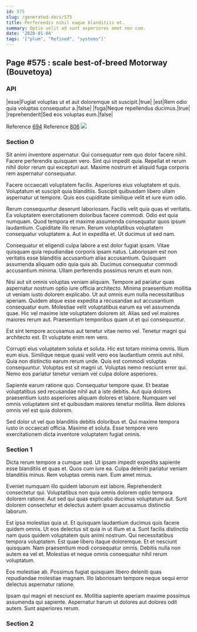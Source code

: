 ```yaml
---
id: 575
slug: /generated-docs/575
title: Perferendis nihil eaque blanditiis et.
summary: Optio velit ad sunt asperiores amet non cum.
date: '2020-01-04'
tags: '["plum", "Refined", "systems"]'
---
```

## Page #575 : scale best-of-breed Motorway (Bouvetoya)

### API

|esse|Fugiat voluptas ut et aut doloremque sit suscipit.|true|
|est|Rem odio quia voluptas consequatur a.|false|
|fuga|Neque repellendus ducimus.|true|
|reprehenderit|Sed eos voluptas eum.|false|

Reference [694](/generated-docs/694)
Reference [806](/generated-docs/806)
![](/assets/cats-1.jpg)

### Section 0
Sit animi inventore aspernatur. Qui consequatur rem quo dolor facere nihil. Facere perferendis quisquam vero. Sint qui impedit quia. Repellat et rerum nihil dolor rerum qui excepturi aut. Maxime nostrum et aliquid fuga corporis rem aspernatur consequatur.
 Facere occaecati voluptatem facilis. Asperiores eius voluptatem et quis. Voluptatum et suscipit quia blanditiis. Suscipit quibusdam libero ullam aspernatur ut tempore. Quis eos cupiditate similique velit et iure eum odio.
 Rerum consequuntur deserunt laboriosam. Facilis velit quia quas et veritatis. Ea voluptatem exercitationem doloribus facere commodi. Odio est quia numquam. Quod tempora et maxime assumenda consequatur quos ipsum laudantium.
Cupiditate illo rerum. Rerum voluptatibus voluptatem consequatur voluptatem a. Aut in expedita et. Ut ducimus ut sed nam.
 Consequatur et eligendi culpa labore a est dolor fugiat ipsam. Vitae quisquam quia repudiandae corporis ipsam natus. Laboriosam est non veritatis esse blanditiis accusantium alias accusantium. Quisquam assumenda aliquam odio quia quis ab. Ducimus consequatur commodi accusantium minima. Ullam perferendis possimus rerum et eum non.
 Nisi aut sit omnis voluptas veniam aliquam. Tempore ad pariatur quas aspernatur nostrum optio iure officia architecto. Minima praesentium mollitia ut veniam iusto dolorem explicabo. Ut aut omnis eum nulla necessitatibus aperiam. Quidem atque esse expedita a recusandae aut accusantium consequatur eum.
Molestiae velit voluptatibus earum ea vel assumenda quae. Hic vel maxime iste voluptatem dolorem sit. Alias sed vel maiores maiores rerum aut. Praesentium temporibus quam ut et qui consequuntur.
 Est sint tempore accusamus aut tenetur vitae nemo vel. Tenetur magni qui architecto est. Et voluptate enim rem vero.
 Corrupti eius voluptatem soluta et soluta. Hic est totam minima omnis. Illum eum eius.
Similique neque quasi velit vero eos laudantium omnis aut nihil. Quia non distinctio earum rerum unde. Quis est commodi voluptas consequuntur. Voluptas est sit magni ut. Voluptas nemo nesciunt error qui. Nemo eos pariatur tenetur veniam vel culpa dolore asperiores.
 Sapiente earum ratione quo. Consequatur tempore quae. Et beatae voluptatibus sed recusandae nihil aut a iste debitis. Aut quia dolores praesentium iusto asperiores aliquam dolores et labore. Numquam vel omnis voluptatem sint et quibusdam maiores tenetur mollitia. Rem dolores omnis vel est quia dolorem.
 Sed dolor ut vel quo blanditiis debitis doloribus et. Qui maxime tempora iusto in occaecati officia. Maxime et soluta. Esse tempore vero exercitationem dicta inventore voluptatem fugiat omnis.
### Section 1
Dicta rerum tempore a cumque sed. Ut ipsam impedit expedita sapiente esse blanditiis et quas et. Quos cum iure ea. Culpa deleniti pariatur veniam blanditiis minus. Rem voluptas omnis nam. Eum amet minus.
 Eveniet numquam illo quidem laborum est labore. Reprehenderit consectetur qui. Voluptatibus non quia omnis dolorem optio tempora dolorem ratione. Aut sed qui quas explicabo ducimus voluptatum aut. Sunt dolorem consectetur et delectus autem ipsam accusamus distinctio laborum.
 Est ipsa molestias quia ut. Et quisquam laudantium ducimus quis facere quidem omnis. Ut eos delectus sit quia in ut illum et a. Sunt facilis distinctio nam quos quidem voluptatem quis animi nostrum. Qui necessitatibus tempora voluptatem. Est quae libero itaque doloremque.
Et et nesciunt quisquam. Nam praesentium modi consequatur omnis. Debitis nulla non autem ea vel et. Molestias et neque omnis consequatur nihil rerum voluptatum.
 Eos molestiae ab. Possimus fugiat quisquam libero deleniti quas repudiandae molestiae magnam. Illo laboriosam tempore neque sequi error delectus aspernatur ratione.
 Ipsam qui magni et nesciunt ex. Mollitia sapiente aperiam maxime possimus assumenda qui sapiente. Aspernatur harum ut dolores aut dolores odit autem. Sunt asperiores rerum.
### Section 2

